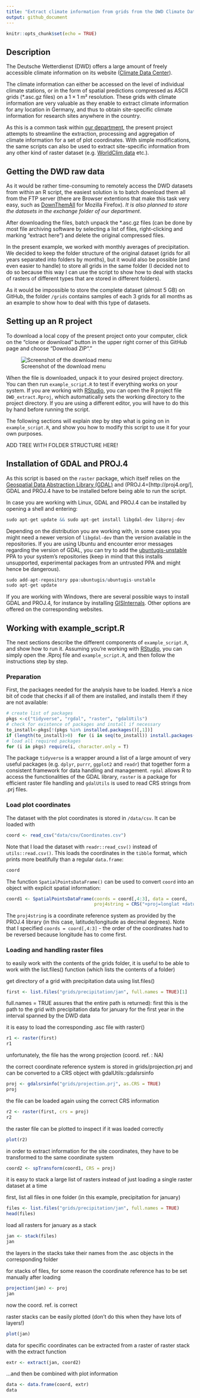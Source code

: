 ```yaml
---
title: "Extract climate information from grids from the DWD Climate Data Center"
output: github_document
---
```


```r
knitr::opts_chunk$set(echo = TRUE)
```

## Description
The Deutsche Wetterdienst (DWD) offers a large amount of freely accessible climate information on its website ([Climate Data Center](https://www.dwd.de/EN/climate_environment/cdc/cdc_node.html)). 

The climate information can either be accessed on the level of individual climate stations, or in the form of spatial predictions compressed as ASCII grids (*.asc.gz files) on a $1 \times 1$ m² resolution. These grids with climate information are very valuable as they enable to extract climate information for any location in Germany, and thus to obtain site-specific climate information for research sites anywhere in the country. 

As this is a common task within [our department](http://plantecology.uni-goettingen.de), the present project attempts to streamline the extraction, processing and aggregation of climate information for a set of plot coordinates. With simple modifications, the same scripts can also be used to extract site-specific information from any other kind of raster dataset (e.g. [WorldClim data](http://www.worldclim.org/) etc.).

## Getting the DWD raw data
As it would be rather time-consuming to remotely access the DWD datasets from within an R script, the easiest solution is to batch download them all from the FTP server (there are Browser extentions that make this task very easy, such as [DownThemAll](https://addons.mozilla.org/de/firefox/addon/downthemall/) for Mozilla Firefox). _It is also planned to store the datasets in the exchange folder of our department_. 

After downloading the files, batch unpack the *.asc.gz files (can be done by most file archiving software by selecting a list of files, right-clicking and marking "extract here") and delete the original compressed files. 

In the present example, we worked with monthly averages of precipitation. We decided to keep the folder structure of the original dataset (grids for all years separated into folders by months), but it would also be possible (and even easier to handle) to store all grids in the same folder (I decided not to do so because this way I can use the script to show how to deal with stacks of rasters of different types that are stored in different folders).

As it would be impossible to store the complete dataset (almost 5 GB) on GitHub, the folder `/grids` contains samples of each 3 grids for all months as an example to show how to deal with this type of datasets.

## Setting up an R project
To download a local copy of the present project onto your computer, click on the "clone or download" button in the upper right corner of this GitHub page and choose "Download ZIP"."

![Screenshot of the download menu](figures/screenshot_download.png)

When the file is downloaded, unpack it to your desired project directory. 
You can then run `example_script.R` to test if everything works on your system. If you are working with [RStudio](https://www.rstudio.com/), you can open the R project file `DWD_extract.Rproj`, which automatically sets the working directory to the project directory. If you are using a different editor, you will have to do this by hand before running the script.

The following sections will explain step by step what is going on in `example_script.R`, and show you how to modify this script to use it for your own purposes. 

ADD TREE WITH FOLDER STRUCTURE HERE!

## Installation of GDAL and PROJ.4
As this script is based on the `raster` package, which itself relies on the 
[Geospatial Data Abstraction Library (GDAL)](http://www.gdal.org/) and (PROJ.4=[http://proj4.org/], GDAL and PROJ.4 have to be installed before being able to run the script.

In case you are working with Linux, GDAL and PROJ.4 can be installed by opening a shell and entering:

```r
sudo apt-get update && sudo apt-get install libgdal-dev libproj-dev

```

Depending on the distribution you are working with, in some cases you might need a newer version of `libgdal-dev` than the version available in the repositories. If you are using Ubuntu and encounter error messages regarding the version of GDAL, you can try to add the [ubuntugis-unstable](https://launchpad.net/~ubuntugis/+archive/ubuntu/ubuntugis-unstable) PPA to your system's repositories (keep in mind that this installs unsupported, experimental packages from an untrusted PPA and might hence be dangerous).

```r
sudo add-apt-repository ppa:ubuntugis/ubuntugis-unstable
sudo apt-get update
```       

If you are working with Windows, there are several possible ways to install GDAL and PROJ.4, for instance by installing [GISInternals](http://www.gisinternals.com/). Other options are offered on the corresponding websites.

## Working with example_script.R
The next sections describe the different components of `example_script.R`, and show how to run it. Assuming you're working with [RStudio](https://www.rstudio.com/), you can simply open the .Rproj file and `example_script.R`, and then follow the instructions step by step.

### Preparation
First, the packages needed for the analysis have to be loaded. Here's a nice bit of code that checks if all of them are installed, and installs them if they are not available:
```r
# create list of packages
pkgs <-c("tidyverse", "rgdal", "raster", "gdalUtils")  
# check for existence of packages and install if necessary
to_install<-pkgs[!(pkgs %in% installed.packages()[,1])]
if (length(to_install)>0)  for (i in seq(to_install)) install.packages(to_install[i])
# load all required packages
for (i in pkgs) require(i, character.only = T)

```
The package `tidyverse` is a wrapper around a list of a large amount of very useful packages (e.g. `dplyr`, `purrr`, `ggplot2` and `readr`) that together form a consistent framework for data handling and management. `rgdal` allows R to access the functionalities of the GDAL library, `raster` is a package for efficient raster file handling and `gdalUtils` is used to read CRS strings from .prj files.

### Load plot coordinates 
The dataset with the plot coordinates is stored in `/data/csv`. It can be loaded with
```r
coord <- read_csv("data/csv/Coordinates.csv")
```

Note that I load the dataset with `readr::read_csv()` instead of `utils::read.csv()`. This loads the coordinates in the `tibble` format, which prints more beatifully than a regular `data.frame`:
```r
coord
```

The function `SpatialPointsDataFrame()` can be used to convert `coord` into an object with explicit spatial information:
```r
coord1 <- SpatialPointsDataFrame(coords = coord[,4:3], data = coord, 
                                 proj4string = CRS("+proj=longlat +datum=WGS84 +no_defs +ellps=WGS84 +towgs84=0,0,0"))
```

The `proj4string` is a coordinate reference system as provided by the PROJ.4 library (in this case, latitude/longitude as decimal degrees). Note that I specified `coords = coord[,4:3]` - the order of the coordinates had to be reversed because longitude has to come first.


### Loading and handling raster files
to easily work with the contents of the grids folder, it is useful to be able
to work with the list.files() function (which lists the contents of a folder)

get directory of a grid with precipitation data using list.files()

```r
first <- list.files("grids/precipitation/jan", full.names = TRUE)[1]
```
full.names = TRUE assures that the entire path is returned):
first this is the path to the grid with precipitation data for january
      for the first year in the interval spanned by the DWD data

it is easy to load the corresponding .asc file with raster()

```r
r1 <- raster(first)
r1 
```
unfortunately, the file has the wrong projection (coord. ref. : NA)

the correct coordinate reference system is stored in grids/projection.prj
and can be converted to a CRS object with gdalUtils::gdalsrsinfo

```r
proj <- gdalsrsinfo("grids/projection.prj", as.CRS = TRUE)
proj
```
the file can be loaded again using the correct CRS information

```r
r2 <- raster(first, crs = proj)
r2
```
the raster file can be plotted to inspect if it was loaded correctly

```r
plot(r2)
```
in order to extract information for the site coordinates, they have to
be transformed to the same coordinate system 

```r
coord2 <- spTransform(coord1, CRS = proj)
```
it is easy to stack a large list of rasters instead of just loading a 
single raster dataset at a time

first, list all files in one folder (in this example, precipitation for 
january)

```r
files <- list.files("grids/precipitation/jan", full.names = TRUE)
head(files)
```
load all rasters for january as a stack

```r
jan <- stack(files)
jan
```

the layers in the stacks take their names from the .asc objects
in the corresponding folder

for stacks of files, for some reason the coordinate reference has to be
set manually after loading 

```r
projection(jan) <- proj
jan 
```
now the coord. ref. is correct

raster stacks can be easily plotted (don't do this when they have lots of layers!)

```r
plot(jan)
```
data for specific coordinates can be extracted from a raster of raster stack 
with the extract function

```r
extr <- extract(jan, coord2)
```
...and then be combined with plot information

```r
data <- data.frame(coord, extr)
data
```
